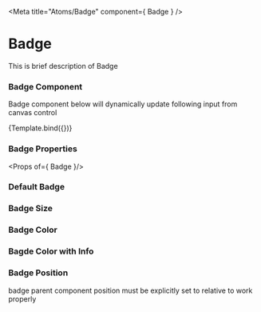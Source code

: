 
<Meta
  title="Atoms/Badge"
  component={ Badge }
/>

# Badge

This is brief description of Badge

### Badge Component

Badge component below will dynamically update following input from canvas control

<Story name="Badge" args={args}>
  {Template.bind({})}
</Story>

### Badge Properties

<Props of={ Badge }/>

### Default Badge

<Preview>
  <Badge/>
</Preview>

### Badge Size

<Preview>
  <Badge size='xs'/>
  <Badge size='sm'/>
  <Badge size='md'/>
  <Badge size='lg'/>
</Preview>

### Badge Color

<Preview>
  <Badge color='red'/>
  <Badge color='blue'/>
</Preview>

### Bagde Color with Info

<Preview>
  <Badge info='13'/>
</Preview>

### Badge Position
badge parent component position must be explicitly set to relative to work properly

<Preview>
  <div style={{ display: 'flex', gap: '16px' }}>
    <div style={helperComponentStyle}>
      <Badge position='relative' size='sm' />
    </div>
    <div style={helperComponentStyle}>
      <Badge position='top-left' size='sm' />
    </div>
    <div style={helperComponentStyle}>
      <Badge position='top-right' size='sm' />
    </div>
  </div>
</Preview>